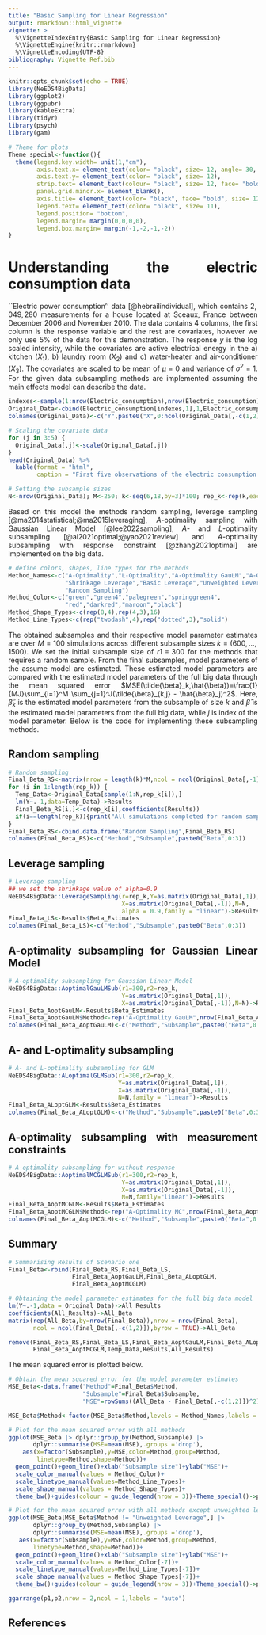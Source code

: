 ```yaml
---
title: "Basic Sampling for Linear Regression"
output: rmarkdown::html_vignette
vignette: >
  %\VignetteIndexEntry{Basic Sampling for Linear Regression}
  %\VignetteEngine{knitr::rmarkdown}
  %\VignetteEncoding{UTF-8}
bibliography: Vignette_Ref.bib
---
```


<style>
body {
text-align: justify}
</style>

```r
knitr::opts_chunk$set(echo = TRUE)
library(NeEDS4BigData)
library(ggplot2)
library(ggpubr)
library(kableExtra)
library(tidyr)
library(psych)
library(gam)

# Theme for plots
Theme_special<-function(){
  theme(legend.key.width= unit(1,"cm"),
        axis.text.x= element_text(color= "black", size= 12, angle= 30, hjust=0.75),
        axis.text.y= element_text(color= "black", size= 12), 
        strip.text= element_text(colour= "black", size= 12, face= "bold"),
        panel.grid.minor.x= element_blank(),
        axis.title= element_text(color= "black", face= "bold", size= 12),
        legend.text= element_text(color= "black", size= 11),
        legend.position= "bottom",
        legend.margin= margin(0,0,0,0),
        legend.box.margin= margin(-1,-2,-1,-2)) 
}
```

# Understanding the electric consumption data

``Electric power consumption'' data [@hebrailindividual], which contains $2,049,280$ measurements for a house located at Sceaux, France between December 2006 and November 2010.
The data contains $4$ columns, the first column is the response variable and the rest are covariates, however we only use $5\%$ of the data for this demonstration. 
The response $y$ is the log scaled intensity, while the covariates are active electrical energy in the a) kitchen ($X_1$), b) laundry room ($X_2$) and c) water-heater and air-conditioner ($X_3$). 
The covariates are scaled to be mean of $\mu=0$ and variance of $\sigma^2=1$. 
For the given data subsampling methods are implemented assuming the main effects model can describe the data.

```r
indexes<-sample(1:nrow(Electric_consumption),nrow(Electric_consumption)*0.05)
Original_Data<-cbind(Electric_consumption[indexes,1],1,Electric_consumption[indexes,-1])
colnames(Original_Data)<-c("Y",paste0("X",0:ncol(Original_Data[,-c(1,2)])))

# Scaling the covariate data
for (j in 3:5) {
  Original_Data[,j]<-scale(Original_Data[,j])
}
head(Original_Data) %>% 
  kable(format = "html",
        caption = "First five observations of the electric consumption data.")

# Setting the subsample sizes
N<-nrow(Original_Data); M<-250; k<-seq(6,18,by=3)*100; rep_k<-rep(k,each=M)
```

Based on this model the methods random sampling, leverage sampling [@ma2014statistical;@ma2015leveraging], $A$-optimality sampling with Gaussian Linear Model [@lee2022sampling], $A$- and $L$-optimality subsampling [@ai2021optimal;@yao2021review] and $A$-optimality subsampling with response constraint [@zhang2021optimal] are implemented on the big data.

```r
# define colors, shapes, line types for the methods
Method_Names<-c("A-Optimality","L-Optimality","A-Optimality GauLM","A-Optimality MC",
                "Shrinkage Leverage","Basic Leverage","Unweighted Leverage",
                "Random Sampling")
Method_Color<-c("green","green4","palegreen","springgreen4",
                "red","darkred","maroon","black")
Method_Shape_Types<-c(rep(8,4),rep(4,3),16)
Method_Line_Types<-c(rep("twodash",4),rep("dotted",3),"solid")
```

The obtained subsamples and their respective model parameter estimates are over $M=100$ simulations across different subsample sizes $k=(600,\ldots,1500)$. 
We set the initial subsample size of $r1=300$ for the methods that requires a random sample. 
From the final subsamples, model parameters of the assume model are estimated. 
These estimated model parameters are compared with the estimated model parameters of the full big data through the mean squared error $MSE(\tilde{\beta}_k,\hat{\beta})=\frac{1}{MJ}\sum_{i=1}^M \sum_{j=1}^J(\tilde{\beta}_{k,j} - \hat{\beta}_j)^2$. 
Here, $\tilde{\beta}_k$ is the estimated model parameters from the subsample of size $k$ and $\hat{\beta}$ is the estimated model parameters from the full big data, while $j$ is index of the model parameter. 
Below is the code for implementing these subsampling methods.

## Random sampling

```r
# Random sampling
Final_Beta_RS<-matrix(nrow = length(k)*M,ncol = ncol(Original_Data[,-1])+1)
for (i in 1:length(rep_k)) {
  Temp_Data<-Original_Data[sample(1:N,rep_k[i]),]
  lm(Y~.-1,data=Temp_Data)->Results
  Final_Beta_RS[i,]<-c(rep_k[i],coefficients(Results))
  if(i==length(rep_k)){print("All simulations completed for random sampling")}
}
Final_Beta_RS<-cbind.data.frame("Random Sampling",Final_Beta_RS)
colnames(Final_Beta_RS)<-c("Method","Subsample",paste0("Beta",0:3))
```

## Leverage sampling

```r
# Leverage sampling
## we set the shrinkage value of alpha=0.9
NeEDS4BigData::LeverageSampling(r=rep_k,Y=as.matrix(Original_Data[,1]),
                                X=as.matrix(Original_Data[,-1]),N=N,
                                alpha = 0.9,family = "linear")->Results
Final_Beta_LS<-Results$Beta_Estimates
colnames(Final_Beta_LS)<-c("Method","Subsample",paste0("Beta",0:3))
```

## A-optimality subsampling for Gaussian Linear Model

```r
# A-optimality subsampling for Gaussian Linear Model
NeEDS4BigData::AoptimalGauLMSub(r1=300,r2=rep_k,
                                Y=as.matrix(Original_Data[,1]),
                                X=as.matrix(Original_Data[,-1]),N=N)->Results
Final_Beta_AoptGauLM<-Results$Beta_Estimates
Final_Beta_AoptGauLM$Method<-rep("A-Optimality GauLM",nrow(Final_Beta_AoptGauLM))
colnames(Final_Beta_AoptGauLM)<-c("Method","Subsample",paste0("Beta",0:3))
```

## A- and L-optimality subsampling

```r
# A- and L-optimality subsampling for GLM
NeEDS4BigData::ALoptimalGLMSub(r1=300,r2=rep_k,
                               Y=as.matrix(Original_Data[,1]),
                               X=as.matrix(Original_Data[,-1]),
                               N=N,family = "linear")->Results
Final_Beta_ALoptGLM<-Results$Beta_Estimates
colnames(Final_Beta_ALoptGLM)<-c("Method","Subsample",paste0("Beta",0:3))
```

## A-optimality subsampling with measurement constraints

```r
# A-optimality subsampling for without response
NeEDS4BigData::AoptimalMCGLMSub(r1=300,r2=rep_k,
                                Y=as.matrix(Original_Data[,1]),
                                X=as.matrix(Original_Data[,-1]),
                                N=N,family="linear")->Results
Final_Beta_AoptMCGLM<-Results$Beta_Estimates
Final_Beta_AoptMCGLM$Method<-rep("A-Optimality MC",nrow(Final_Beta_AoptMCGLM))
colnames(Final_Beta_AoptMCGLM)<-c("Method","Subsample",paste0("Beta",0:3))
```

## Summary

```r
# Summarising Results of Scenario one
Final_Beta<-rbind(Final_Beta_RS,Final_Beta_LS,
                  Final_Beta_AoptGauLM,Final_Beta_ALoptGLM,
                  Final_Beta_AoptMCGLM)

# Obtaining the model parameter estimates for the full big data model
lm(Y~.-1,data = Original_Data)->All_Results
coefficients(All_Results)->All_Beta
matrix(rep(All_Beta,by=nrow(Final_Beta)),nrow = nrow(Final_Beta),
       ncol = ncol(Final_Beta[,-c(1,2)]),byrow = TRUE)->All_Beta

remove(Final_Beta_RS,Final_Beta_LS,Final_Beta_AoptGauLM,Final_Beta_ALoptGLM,
       Final_Beta_AoptMCGLM,Temp_Data,Results,All_Results)
```

The mean squared error is plotted below.

```r
# Obtain the mean squared error for the model parameter estimates
MSE_Beta<-data.frame("Method"=Final_Beta$Method,
                     "Subsample"=Final_Beta$Subsample,
                     "MSE"=rowSums((All_Beta - Final_Beta[,-c(1,2)])^2)) 

MSE_Beta$Method<-factor(MSE_Beta$Method,levels = Method_Names,labels = Method_Names)

# Plot for the mean squared error with all methods
ggplot(MSE_Beta |> dplyr::group_by(Method,Subsample) |> 
       dplyr::summarise(MSE=mean(MSE),.groups ='drop'),
    aes(x=factor(Subsample),y=MSE,color=Method,group=Method,
        linetype=Method,shape=Method))+
  geom_point()+geom_line()+xlab("Subsample size")+ylab("MSE")+
  scale_color_manual(values = Method_Color)+
  scale_linetype_manual(values=Method_Line_Types)+
  scale_shape_manual(values = Method_Shape_Types)+
  theme_bw()+guides(colour = guide_legend(nrow = 3))+Theme_special()->p1

# Plot for the mean squared error with all methods except unweighted leverage
ggplot(MSE_Beta[MSE_Beta$Method != "Unweighted Leverage",] |> 
       dplyr::group_by(Method,Subsample) |> 
       dplyr::summarise(MSE=mean(MSE),.groups ='drop'),
   aes(x=factor(Subsample),y=MSE,color=Method,group=Method,
       linetype=Method,shape=Method))+
  geom_point()+geom_line()+xlab("Subsample size")+ylab("MSE")+
  scale_color_manual(values = Method_Color[-7])+
  scale_linetype_manual(values=Method_Line_Types[-7])+
  scale_shape_manual(values = Method_Shape_Types[-7])+
  theme_bw()+guides(colour = guide_legend(nrow = 3))+Theme_special()->p2

ggarrange(p1,p2,nrow = 2,ncol = 1,labels = "auto")
```

## References
